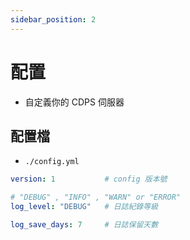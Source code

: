 ```yaml
---
sidebar_position: 2
---
```


# 配置
- 自定義你的 CDPS 伺服器

## 配置檔
- `./config.yml`
```yml
version: 1           # config 版本號

# "DEBUG" , "INFO" , "WARN" or "ERROR"
log_level: "DEBUG"   # 日誌紀錄等級

log_save_days: 7     # 日誌保留天數
```